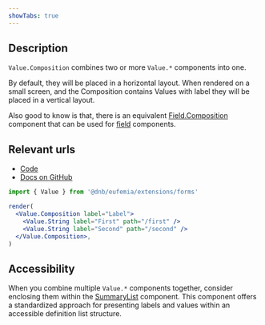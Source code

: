```yaml
---
showTabs: true
---
```


## Description

`Value.Composition` combines two or more `Value.*` components into one.

By default, they will be placed in a horizontal layout. When rendered on a small screen, and the Composition contains Values with label they will be placed in a vertical layout.

Also good to know is that, there is an equivalent [Field.Composition](/uilib/extensions/forms/base-fields/Composition/) component that can be used for [field](/uilib/extensions/forms/all-fields/) components.

## Relevant urls

- [Code](https://github.com/dnbexperience/eufemia/tree/main/packages/dnb-eufemia/src/extensions/forms/Value/Composition)
- [Docs on GitHub](https://github.com/dnbexperience/eufemia/tree/main/packages/dnb-design-system-portal/src/docs/uilib/extensions/forms/Value/Composition)

```jsx
import { Value } from '@dnb/eufemia/extensions/forms'

render(
  <Value.Composition label="Label">
    <Value.String label="First" path="/first" />
    <Value.String label="Second" path="/second" />
  </Value.Composition>,
)
```

## Accessibility

When you combine multiple `Value.*` components together, consider enclosing them within the [SummaryList](/uilib/extensions/forms/Value/SummaryList/) component. This component offers a standardized approach for presenting labels and values within an accessible definition list structure.
